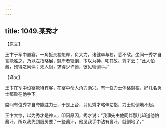 ```yaml
---
---
---
```

title: 1049.某秀才
---



【原文】

王卞于军中置宴。一角抵夫甚魁岸，负大力，诸健卒与较，悉不敌。坐间一秀才自言能胜之，乃以左指略展，魁岸者辄倒，卞以为神，叩其故。秀才云：“此人怕酱，预得之同伴；先入厨，求得少许酱，彼见辄倒耳。”

【译文】

王卞在军中设宴款待宾客，在宴中命人角力助兴。有一位力士体格魁梧，好几名勇士都败在他手下。

席间有位秀才自夸能胜力士，于是上台，只见秀才略伸左指，力士就倒地不起。

王卞大惊，以为秀才是神人，叩问原因，秀才说：“我事先由他同伴那儿知道他怕酱汁，所以我先到厨房要了一些酱汁，他见我手中沾有酱汁，就倒地了。”